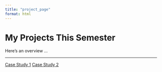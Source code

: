 ```yaml
---
title: "project_page"
format: html
---
```


# My Projects This Semester {.tabset .tabset-pills}

Here’s an overview …

------------------------------------------------------------------------

::: project-buttons
<a class="btn btn-primary m-1" href="./case_studies/gapminder1.qmd">Case Study 1</a> <a class="btn btn-primary m-1" href="./case_studies/gapminder2.qmd">Case Study 2</a>
:::
